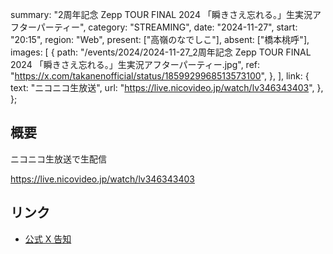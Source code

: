   summary: "2周年記念 Zepp TOUR FINAL 2024 「瞬きさえ忘れる。」生実況アフターパーティー",
  category: "STREAMING",
  date: "2024-11-27",
  start: "20:15",
  region: "Web",
  present: ["高嶺のなでしこ"],
  absent: ["橋本桃呼"],
  images: [
    {
      path: "/events/2024/2024-11-27_2周年記念 Zepp TOUR FINAL 2024 「瞬きさえ忘れる。」生実況アフターパーティー.jpg",
      ref: "https://x.com/takanenofficial/status/1859929968513573100",
    },
  ],
  link: {
    text: "ニコニコ生放送",
    url: "https://live.nicovideo.jp/watch/lv346343403",
  },
};

## 概要

ニコニコ生放送で生配信

https://live.nicovideo.jp/watch/lv346343403

## リンク

- [公式 X 告知](https://x.com/takanenofficial/status/1859929968513573100)
